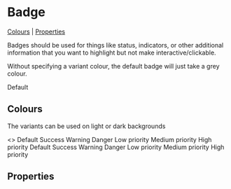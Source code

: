 

<Meta title="Components/Badge" component={Badge} />

# Badge

[Colours](#colours) | [Properties](#properties)

Badges should be used for things like status, indicators, or other additional information that you want to highlight but not make interactive/clickable.

Without specifying a variant colour, the default badge will just take a grey colour.

<Preview>
  <Story name="Default">
    <Badge>Default</Badge>
  </Story>
</Preview>

## Colours

The variants can be used on light or dark backgrounds

<Preview>
  <Story name="Colours">
    <>
    <Box p="4">
      <Spacer m="1">
        <Badge>Default</Badge>
        <Badge variant="success">Success</Badge>
        <Badge variant="warning">Warning</Badge>
        <Badge variant="danger">Danger</Badge>
        <Badge variant="primaryLight">Low priority</Badge>
        <Badge variant="primary">Medium priority</Badge>
        <Badge variant="primaryDark">High priority</Badge>
      </Spacer>
    </Box>
    <Box p="4" bg="greyDarkest">
      <Spacer m="1">
        <Badge>Default</Badge>
        <Badge variant="success">Success</Badge>
        <Badge variant="warning">Warning</Badge>
        <Badge variant="danger">Danger</Badge>
        <Badge variant="primaryLight">Low priority</Badge>
        <Badge variant="primary">Medium priority</Badge>
        <Badge variant="primaryDark">High priority</Badge>
      </Spacer>
    </Box>
    </>
  </Story>
</Preview>

## Properties

<Props of={Badge} />
